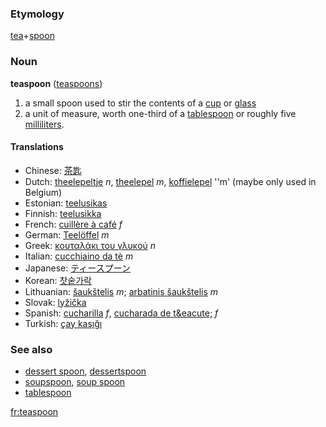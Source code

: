 === Etymology ===
[[tea]]+[[spoon]]

=== Noun ===
'''teaspoon''' ([[teaspoons]])

# a small spoon used to stir the contents of a [[cup]] or [[glass]]
# a unit of measure, worth one-third of a [[tablespoon]] or roughly five [[milliliter]]s.

==== Translations ====
*Chinese: [[茶匙]]
*Dutch: [[theelepeltje]] ''n'', [[theelepel]] ''m'', [[koffielepel]] ''m'     (maybe only used in Belgium)
*Estonian: [[teelusikas]]
*Finnish: [[teelusikka]]
*French: [[cuillère à café]] ''f''
*German: [[Teelöffel]] ''m''
*Greek: [[κουταλάκι του γλυκού]] ''n''
*Italian: [[cucchiaino da tè]] ''m''
*Japanese: [[ティースプーン]]
*Korean: [[찻숱가락]]
*Lithuanian: [[šaukštelis]] ''m''; [[arbatinis šaukštelis]] ''m''
*Slovak: [[lyžička]]
*Spanish: [[cucharilla]] ''f'', [[cucharada de t&eacute;]] ''f''
*Turkish: [[çay kaşığı]]

===See also===
*[[dessert spoon]], [[dessertspoon]]
*[[soupspoon]], [[soup spoon]]
*[[tablespoon]]

[[fr:teaspoon]]